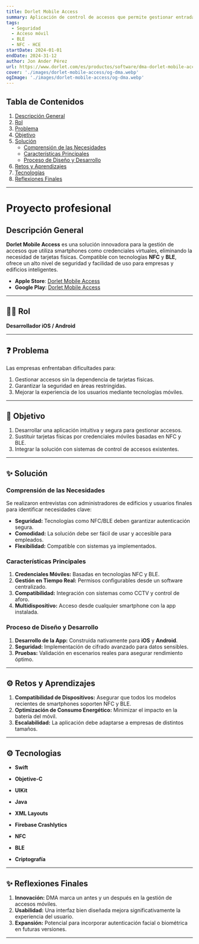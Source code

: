 ```yaml
---
title: Dorlet Mobile Access
summary: Aplicación de control de accesos que permite gestionar entradas y salidas mediante credenciales móviles basadas en NFC y BLE. Sustituye las tarjetas físicas, ofreciendo una experiencia moderna, segura y eficiente en entornos corporativos.
tags:
  - Seguridad
  - Acceso móvil
  - BLE
  - NFC - HCE
startDate: 2024-01-01
endDate: 2024-31-12
author: Jon Ander Pérez
url: https://www.dorlet.com/es/productos/software/dma-dorlet-mobile-access
cover: './images/dorlet-mobile-access/og-dma.webp'
ogImage: './images/dorlet-mobile-access/og-dma.webp'
---
```


## Tabla de Contenidos
1. [Descripción General](#descripción-general)
2. [Rol](#rol)
3. [Problema](#problema)
4. [Objetivo](#objetivo)
5. [Solución](#solución)
    - [Comprensión de las Necesidades](#comprensión-de-las-necesidades)
    - [Características Principales](#características-principales)
    - [Proceso de Diseño y Desarrollo](#proceso-de-diseño-y-desarrollo)
6. [Retos y Aprendizajes](#retos-y-aprendizajes)
7. [Tecnologías](#tecnologias)
8. [Reflexiones Finales](#reflexiones-finales)

---

# Proyecto profesional

## Descripción General
**Dorlet Mobile Access** es una solución innovadora para la gestión de accesos que utiliza smartphones como credenciales virtuales, eliminando la necesidad de tarjetas físicas. Compatible con tecnologías **NFC** y **BLE**, ofrece un alto nivel de seguridad y facilidad de uso para empresas y edificios inteligentes.

- **Apple Store**: [Dorlet Mobile Access](https://apps.apple.com/es/app/dorlet-mobile-access/id1553740109)
- **Google Play**: [Dorlet Mobile Access](https://play.google.com/store/apps/details?id=com.dorlet.mobileaccess.app&hl=es)

---

## 👨‍💻 Rol
**Desarrollador iOS / Android**

---

## ❓ Problema
Las empresas enfrentaban dificultades para:
1. Gestionar accesos sin la dependencia de tarjetas físicas.
2. Garantizar la seguridad en áreas restringidas.
3. Mejorar la experiencia de los usuarios mediante tecnologías móviles.

---

## 🎯 Objetivo
1. Desarrollar una aplicación intuitiva y segura para gestionar accesos.
2. Sustituir tarjetas físicas por credenciales móviles basadas en NFC y BLE.
3. Integrar la solución con sistemas de control de accesos existentes.

---

## ✨ Solución

### Comprensión de las Necesidades
Se realizaron entrevistas con administradores de edificios y usuarios finales para identificar necesidades clave:
- **Seguridad:** Tecnologías como NFC/BLE deben garantizar autenticación segura.
- **Comodidad:** La solución debe ser fácil de usar y accesible para empleados.
- **Flexibilidad:** Compatible con sistemas ya implementados.

### Características Principales
1. **Credenciales Móviles:** Basadas en tecnologías NFC y BLE.
2. **Gestión en Tiempo Real:** Permisos configurables desde un software centralizado.
3. **Compatibilidad:** Integración con sistemas como CCTV y control de aforo.
4. **Multidispositivo:** Acceso desde cualquier smartphone con la app instalada.

### Proceso de Diseño y Desarrollo
1. **Desarrollo de la App:** Construida nativamente para **iOS** y **Android**.
2. **Seguridad:** Implementación de cifrado avanzado para datos sensibles.
3. **Pruebas:** Validación en escenarios reales para asegurar rendimiento óptimo.

---

## ⚙️ Retos y Aprendizajes
1. **Compatibilidad de Dispositivos:** Asegurar que todos los modelos recientes de smartphones soporten NFC y BLE.
2. **Optimización de Consumo Energético:** Minimizar el impacto en la batería del móvil.
3. **Escalabilidad:** La aplicación debe adaptarse a empresas de distintos tamaños.

---

## ⚙️ Tecnologias
- **Swift**
- **Objetive-C**
- **UIKit**

- **Java**
- **XML Layouts**

- **Firebase Crashlytics**
- **NFC**
- **BLE**
- **Criptografía**

---

## ✨ Reflexiones Finales
1. **Innovación:** DMA marca un antes y un después en la gestión de accesos móviles.
2. **Usabilidad:** Una interfaz bien diseñada mejora significativamente la experiencia del usuario.
3. **Expansión:** Potencial para incorporar autenticación facial o biométrica en futuras versiones.

---
